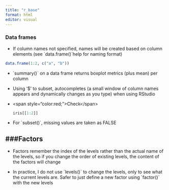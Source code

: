 ```yaml
---
title: "r_base"
format: html
editor: visual
---
```


### Data frames

-   If column names not specified, names will be created based on column elements (see \`data.frame()\`help for naming format)

```r
data.frame(1:2, c("a", "b"))
```

-   \`summary()\` on a data frame returns boxplot metrics (plus mean) per column

-   Using '\$' to subset, autocompletes (a small window of column names appears and dynamically changes as you type) when using RStudio

-   \<span style="color:red;"\>Check\</span\>

    ```r
    iris[[1:2]]
    ```

-   For \`subset()\`, missing values are taken as FALSE

## ###Factors

-   Factors remember the index of the levels rather than the actual name of the levels, so if you change the order of existing levels, the content of the factors will change

-   In practice, I do not use \`levels()\` to change the levels, only to see what the current levels are. Safer to just define a new factor using \`factor()\` with the new levels
